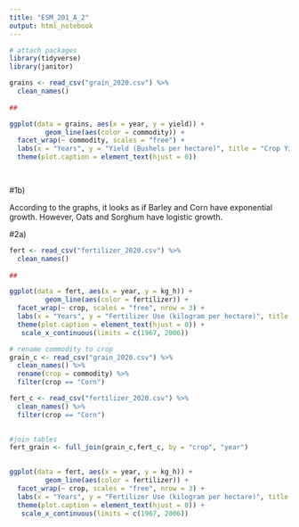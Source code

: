 ```yaml
---
title: "ESM_201_A_2"
output: html_notebook
---
```




```r

# attach packages
library(tidyverse)
library(janitor)

grains <- read_csv("grain_2020.csv") %>% 
  clean_names()
  
##

ggplot(data = grains, aes(x = year, y = yield)) + 
         geom_line(aes(color = commodity)) +
  facet_wrap(~ commodity, scales = "free") +
  labs(x = "Years", y = "Yield (Bushels per hectare)", title = "Crop Yields by Time", caption = "Figure 1: Graph of crop yields \n (Bushels per hectare) of Barley, Corn, Oats, and Sorghum by time") +
  theme(plot.caption = element_text(hjust = 0))

  


```


#1b)

According to the graphs, it looks as if Barley and Corn have exponential growth. However, Oats and Sorghum have logistic growth.


#2a)

```r

fert <- read_csv("fertilizer_2020.csv") %>% 
  clean_names()
  
##

ggplot(data = fert, aes(x = year, y = kg_h)) + 
         geom_line(aes(color = fertilizer)) +
  facet_wrap(~ crop, scales = "free", nrow = 3) +
  labs(x = "Years", y = "Fertilizer Use (kilogram per hectare)", title = "Fertilizer Use by Time", caption = "Figure 2: Graph of fertilizer Use (kilogram per hectare) \n of Wheat, Soybeans, and Corn by time") +
  theme(plot.caption = element_text(hjust = 0)) +
   scale_x_continuous(limits = c(1967, 2006))

```

```r


# rename commodity to crop 
grain_c <- read_csv("grain_2020.csv") %>% 
  clean_names() %>% 
  rename(crop = commodity) %>% 
  filter(crop == "Corn")

fert_c <- read_csv("fertilizer_2020.csv") %>% 
  clean_names() %>% 
  filter(crop == "Corn")
  

#join tables
fert_grain <- full_join(grain_c,fert_c, by = "crop", "year") 
  

ggplot(data = fert, aes(x = year, y = kg_h)) + 
         geom_line(aes(color = fertilizer)) +
  facet_wrap(~ crop, scales = "free", nrow = 3) +
  labs(x = "Years", y = "Fertilizer Use (kilogram per hectare)", title = "Fertilizer Use by Time", caption = "Figure 2: Graph of fertilizer Use (kilogram per hectare) \n of Wheat, Soybeans, and Corn by time") +
  theme(plot.caption = element_text(hjust = 0)) +
   scale_x_continuous(limits = c(1967, 2006))

```

